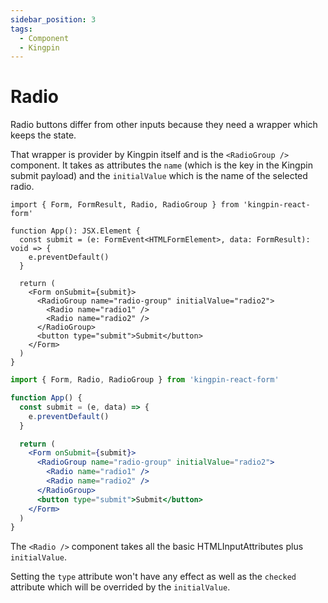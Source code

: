 ```yaml
---
sidebar_position: 3
tags:
  - Component
  - Kingpin
---
```



# Radio

Radio buttons differ from other inputs because they need a wrapper which keeps the state.

That wrapper is provider by Kingpin itself and is the `<RadioGroup />` component. It takes
as attributes the `name` (which is the key in the Kingpin submit payload) and the `initialValue`
which is the name of the selected radio.

<Tabs>
<TabItem value="typescript" label="Typescript">

```tsx
import { Form, FormResult, Radio, RadioGroup } from 'kingpin-react-form'

function App(): JSX.Element {
  const submit = (e: FormEvent<HTMLFormElement>, data: FormResult): void => {
    e.preventDefault()
  }

  return (
    <Form onSubmit={submit}>
      <RadioGroup name="radio-group" initialValue="radio2">
        <Radio name="radio1" />
        <Radio name="radio2" />
      </RadioGroup>
      <button type="submit">Submit</button>
    </Form>
  )
}
```

</TabItem>
<TabItem value="javascript" label="Javascript">

```jsx
import { Form, Radio, RadioGroup } from 'kingpin-react-form'

function App() {
  const submit = (e, data) => {
    e.preventDefault()
  }

  return (
    <Form onSubmit={submit}>
      <RadioGroup name="radio-group" initialValue="radio2">
        <Radio name="radio1" />
        <Radio name="radio2" />
      </RadioGroup>
      <button type="submit">Submit</button>
    </Form>
  )
}
```

</TabItem>
</Tabs>

The `<Radio />` component takes all the basic HTMLInputAttributes plus `initialValue`.

Setting the `type` attribute won't have any effect as well as the `checked` attribute which will be overrided by the `initialValue`.
